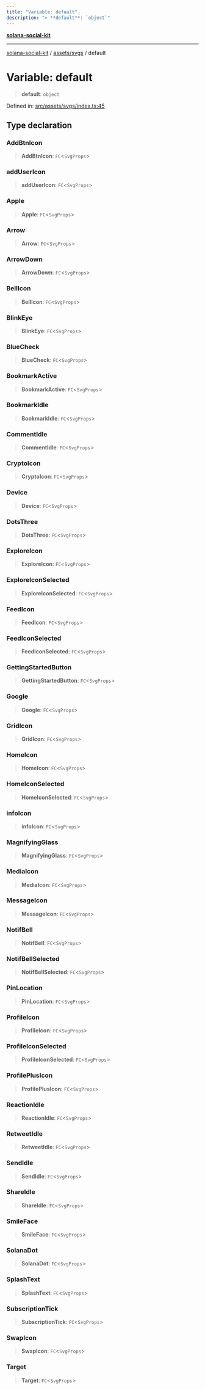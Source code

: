 ```yaml
---
title: "Variable: default"
description: "> **default**: `object`"
---
```


[**solana-social-kit**](../../../README.mdx)

***

[solana-social-kit](../../../README.mdx) / [assets/svgs](../README.mdx) / default

# Variable: default

> **default**: `object`

Defined in: [src/assets/svgs/index.ts:45](https://github.com/SendArcade/solana-app-kit/blob/bd4b3556b8f469c27ebb06f4df65b3a36b43ba3b/src/assets/svgs/index.ts#L45)

## Type declaration

### AddBtnIcon

> **AddBtnIcon**: `FC`\<`SvgProps`\>

### addUserIcon

> **addUserIcon**: `FC`\<`SvgProps`\>

### Apple

> **Apple**: `FC`\<`SvgProps`\>

### Arrow

> **Arrow**: `FC`\<`SvgProps`\>

### ArrowDown

> **ArrowDown**: `FC`\<`SvgProps`\>

### BellIcon

> **BellIcon**: `FC`\<`SvgProps`\>

### BlinkEye

> **BlinkEye**: `FC`\<`SvgProps`\>

### BlueCheck

> **BlueCheck**: `FC`\<`SvgProps`\>

### BookmarkActive

> **BookmarkActive**: `FC`\<`SvgProps`\>

### BookmarkIdle

> **BookmarkIdle**: `FC`\<`SvgProps`\>

### CommentIdle

> **CommentIdle**: `FC`\<`SvgProps`\>

### CryptoIcon

> **CryptoIcon**: `FC`\<`SvgProps`\>

### Device

> **Device**: `FC`\<`SvgProps`\>

### DotsThree

> **DotsThree**: `FC`\<`SvgProps`\>

### ExploreIcon

> **ExploreIcon**: `FC`\<`SvgProps`\>

### ExploreIconSelected

> **ExploreIconSelected**: `FC`\<`SvgProps`\>

### FeedIcon

> **FeedIcon**: `FC`\<`SvgProps`\>

### FeedIconSelected

> **FeedIconSelected**: `FC`\<`SvgProps`\>

### GettingStartedButton

> **GettingStartedButton**: `FC`\<`SvgProps`\>

### Google

> **Google**: `FC`\<`SvgProps`\>

### GridIcon

> **GridIcon**: `FC`\<`SvgProps`\>

### HomeIcon

> **HomeIcon**: `FC`\<`SvgProps`\>

### HomeIconSelected

> **HomeIconSelected**: `FC`\<`SvgProps`\>

### infoIcon

> **infoIcon**: `FC`\<`SvgProps`\>

### MagnifyingGlass

> **MagnifyingGlass**: `FC`\<`SvgProps`\>

### MediaIcon

> **MediaIcon**: `FC`\<`SvgProps`\>

### MessageIcon

> **MessageIcon**: `FC`\<`SvgProps`\>

### NotifBell

> **NotifBell**: `FC`\<`SvgProps`\>

### NotifBellSelected

> **NotifBellSelected**: `FC`\<`SvgProps`\>

### PinLocation

> **PinLocation**: `FC`\<`SvgProps`\>

### ProfileIcon

> **ProfileIcon**: `FC`\<`SvgProps`\>

### ProfileIconSelected

> **ProfileIconSelected**: `FC`\<`SvgProps`\>

### ProfilePlusIcon

> **ProfilePlusIcon**: `FC`\<`SvgProps`\>

### ReactionIdle

> **ReactionIdle**: `FC`\<`SvgProps`\>

### RetweetIdle

> **RetweetIdle**: `FC`\<`SvgProps`\>

### SendIdle

> **SendIdle**: `FC`\<`SvgProps`\>

### ShareIdle

> **ShareIdle**: `FC`\<`SvgProps`\>

### SmileFace

> **SmileFace**: `FC`\<`SvgProps`\>

### SolanaDot

> **SolanaDot**: `FC`\<`SvgProps`\>

### SplashText

> **SplashText**: `FC`\<`SvgProps`\>

### SubscriptionTick

> **SubscriptionTick**: `FC`\<`SvgProps`\>

### SwapIcon

> **SwapIcon**: `FC`\<`SvgProps`\>

### Target

> **Target**: `FC`\<`SvgProps`\>
